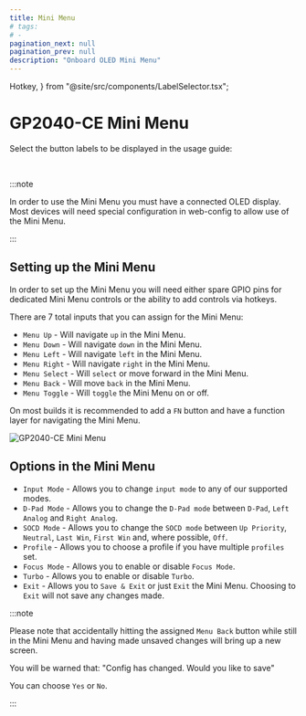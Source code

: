 ```yaml
---
title: Mini Menu
# tags:
# -
pagination_next: null
pagination_prev: null
description: "Onboard OLED Mini Menu"
---
```


  Hotkey,
} from "@site/src/components/LabelSelector.tsx";

# GP2040-CE Mini Menu

Select the button labels to be displayed in the usage guide:

<InputLabelSelector />
<br />

:::note

In order to use the Mini Menu you must have a connected OLED display. Most devices will need special configuration in web-config to allow use of the Mini Menu.

:::

## Setting up the Mini Menu

In order to set up the Mini Menu you will need either spare GPIO pins for dedicated Mini Menu controls or the ability to add controls via hotkeys.

There are 7 total inputs that you can assign for the Mini Menu:

- `Menu Up` - Will navigate `up` in the Mini Menu.
- `Menu Down` - Will navigate `down` in the Mini Menu.
- `Menu Left` - Will navigate `left` in the Mini Menu.
- `Menu Right` - Will navigate `right` in the Mini Menu.
- `Menu Select` - Will `select` or move forward in the Mini Menu.
- `Menu Back` - Will move `back` in the Mini Menu.
- `Menu Toggle` - Will `toggle` the Mini Menu on or off.

On most builds it is recommended to add a `FN` button and have a function layer for navigating the Mini Menu.

![GP2040-CE Mini Menu](./assets/images/gpc-mini-menu.png)

## Options in the Mini Menu

- `Input Mode` - Allows you to change `input mode` to any of our supported modes.
- `D-Pad Mode` - Allows you to change the `D-Pad mode` between `D-Pad`, `Left Analog` and `Right Analog`.
- `SOCD Mode` - Allows you to change the `SOCD mode` between `Up Priority`, `Neutral`, `Last Win`, `First Win` and, where possible, `Off`.
- `Profile` - Allows you to choose a profile if you have multiple `profiles` set.
- `Focus Mode` - Allows you to enable or disable `Focus Mode`.
- `Turbo` - Allows you to enable or disable `Turbo`.
- `Exit` - Allows you to `Save & Exit` or just `Exit` the Mini Menu. Choosing to `Exit` will not save any changes made.

:::note

Please note that accidentally hitting the assigned `Menu Back` button while still in the Mini Menu and having made unsaved changes will bring up a new screen.

You will be warned that:
"Config has changed. Would you like to save"

You can choose `Yes` or `No`.

:::